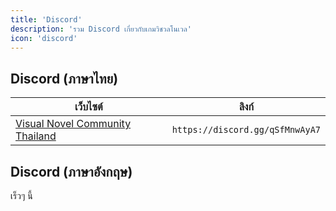 ```yaml
---
title: 'Discord'
description: 'รวม Discord เกี่ยวกับเกมวิชวลโนเวล'
icon: 'discord'
---
```


## Discord (ภาษาไทย)

| **เว็บไซต์** | **ลิงก์** |
|-----------|-------------|
| [Visual Novel Community Thailand](https://discord.gg/qSfMnwAyA7) | `https://discord.gg/qSfMnwAyA7` |

## Discord (ภาษาอังกฤษ)

เร็วๆ นี้